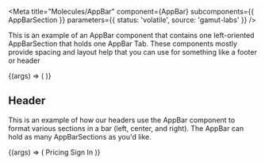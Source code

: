 

<Meta
  title="Molecules/AppBar"
  component={AppBar}
  subcomponents={{ AppBarSection }}
  parameters={{ status: 'volatile', source: 'gamut-labs' }}
/>

This is an example of an AppBar component that contains one left-oriented
AppBarSection that holds one AppBar Tab. These components mostly provide
spacing and layout help that you can use for something like a footer or
header

<Canvas>
  <Story name="AppBar">
    {(args) => (
      <AppBar>
        <AppBarSection position="left"></AppBarSection>
      </AppBar>
    )}
  </Story>
</Canvas>

<Props of={AppBar} />

## Header

This is an example of how our headers use the AppBar component to format
various sections in a bar (left, center, and right). The AppBar can hold
as many AppBarSections as you'd like.

<Canvas>
  <Story name="Header">
    {(args) => (
      <AppBar>
        <AppBarSection position="left">
          <Logo />
        </AppBarSection>
        <AppBarSection position="center">Pricing</AppBarSection>
        <AppBarSection position="right">Sign In</AppBarSection>
      </AppBar>
    )}
  </Story>
</Canvas>
